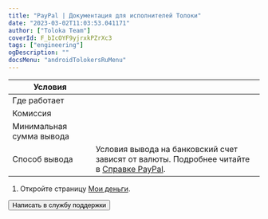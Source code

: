 ```yaml
---
title: "PayPal | Документация для исполнителей Толоки"
date: "2023-03-02T11:03:53.041171"
author: ["Toloka Team"]
coverId: F_bIcOYF9yjrxkPZrXc3
tags: ["engineering"]
ogDescription: ""
docsMenu: "androidTolokersRuMenu"
---
```



<RuPaypalContent1/>

Условия | |
----- | -----
Где работает | <RuPaypalTable3/>
Комиссия | <RuPaypalTable1/>
Минимальная сумма вывода | <RuPaypalTable2/>
Способ вывода | Условия вывода на банковский счет зависят от валюты. Подробнее читайте в [Справке PayPal](https://www.paypal.com/ru/smarthelp/article/faq1189).

<RuPaypalContent2/>

1. Откройте страницу [Мои деньги](https://toloka.yandex.ru/profile/money).

<RuPaypalContent3/>

<Button themeColor="light" view="default" size="l" type="link" url="../troubleshooting/troubleshooting#money_withdrawal">Написать в службу поддержки</Button>
